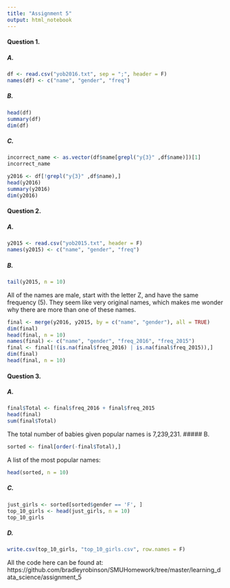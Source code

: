 ```yaml
---
title: "Assignment 5"
output: html_notebook
---
```


#### Question 1.
##### A.
```r
df <- read.csv("yob2016.txt", sep = ";", header = F)
names(df) <- c("name", "gender", "freq")
```
##### B.
```r
head(df)
summary(df)
dim(df)
```

##### C.
```r
incorrect_name <- as.vector(df$name[grepl("y{3}" ,df$name)])[1]
incorrect_name
```
```r
y2016 <- df[!grepl("y{3}" ,df$name),]
head(y2016)
summary(y2016)
dim(y2016)
```
#### Question 2.
##### A.
```r
y2015 <- read.csv("yob2015.txt", header = F)
names(y2015) <- c("name", "gender", "freq")
```
##### B.
```r
tail(y2015, n = 10)
```
All of the names are male, start with the letter Z, and have the same frequency (5). They seem like very original names, which makes me wonder why there are more than one of these names.
```r
final <- merge(y2016, y2015, by = c("name", "gender"), all = TRUE)
dim(final)
head(final, n = 10)
names(final) <- c("name", "gender", "freq_2016", "freq_2015")
final <- final[!(is.na(final$freq_2016) | is.na(final$freq_2015)),]
dim(final)
head(final, n = 10)
```

#### Question 3.
##### A.
```r
final$Total <- final$freq_2016 + final$freq_2015
head(final)
sum(final$Total)
```
The total number of babies given popular names is 7,239,231.
##### B.
```r
sorted <- final[order(-final$Total),]
```
A list of the most popular names:
```r
head(sorted, n = 10)
```
##### C.
```r
just_girls <- sorted[sorted$gender == 'F', ]
top_10_girls <- head(just_girls, n = 10)
top_10_girls
```
##### D.
```r
write.csv(top_10_girls, "top_10_girls.csv", row.names = F)
```
All the code here can be found at:
https://github.com/bradleyrobinson/SMUHomework/tree/master/learning_data_science/assignment_5

